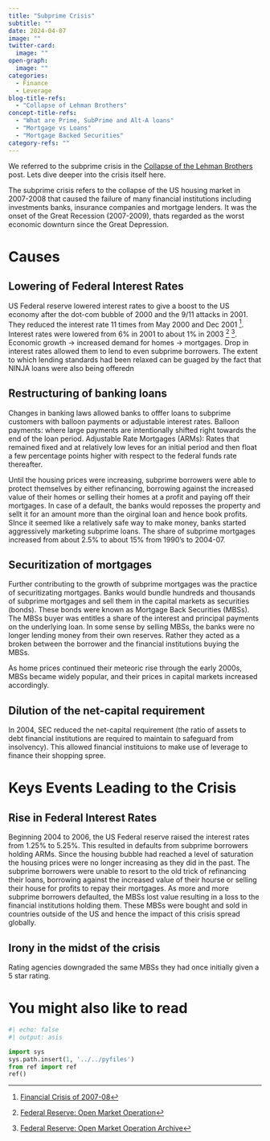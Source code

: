 ```yaml
---
title: "Subprime Crisis"
subtitle: ""
date: 2024-04-07
image: ""
twitter-card:
  image: ""
open-graph:
  image: ""
categories:
  - Finance
  - Leverage
blog-title-refs: 
  - "Collapse of Lehman Brothers"
concept-title-refs: 
  - "What are Prime, SubPrime and Alt-A loans"
  - "Mortgage vs Loans"
  - "Mortgage Backed Securities"
category-refs: ""  
---
```


We referred to the subprime crisis in the [Collapse of the Lehman Brothers](./../20240331/index.qmd) post. Lets dive deeper into the crisis itself here. 

The subprime crisis refers to the collapse of the US housing market in 2007-2008 that caused the failure of many financial institutions including investments banks, insurance companies and mortgage lenders. It was the onset of the Great Recession (2007-2009), thats regarded as the worst economic downturn since the Great Depression.

# Causes
## Lowering of Federal Interest Rates
US Federal reserve lowered interest rates to give a boost to the US economy after the dot-com bubble of 2000 and the 9/11 attacks in 2001. They reduced the interest rate 11 times from May 2000 and Dec 2001 [^1]. Interest rates were lowered from 6% in 2001 to about 1% in 2003 [^3] [^4]. Economic growth -> increased demand for homes -> mortgages. Drop in interest rates allowed them to lend to even subprime borrowers. The extent to which lending standards had been relaxed can be guaged by the fact that NINJA loans were also being offeredn

## Restructuring of banking loans
Changes in banking laws allowed banks to offfer loans to subprime customers with balloon payments or adjustable interest rates. Balloon payments: where large payments are intentionally shifted right towards the end of the loan period. Adjustable Rate Mortgages (ARMs): Rates that remained fixed and at relatively low leves for an initial period and then float a few percentage points higher with respect to the federal funds rate thereafter.

Until the housing prices were increasing, subprime borrowers were able to protect themselves by either refinancing, borrowing against the increased value of their homes or selling their homes at a profit and paying off their mortgages. In case of a default, the banks would reposses the property and sellt it for an amount more than the oirginal loan and hence book profits. SInce it seemed like a relatively safe way to make money, banks started aggressively marketing subprime loans. The share of subprime mortgages increased from about 2.5% to about 15% from 1990's to 2004-07.

## Securitization of mortgages
Further contributing to the growth of subprime mortgages was the practice of securitizating mortgages. Banks would bundle hundreds and thousands of subprime mortgages and sell them in the capital markets as securities (bonds). These bonds were known as Mortgage Back Securities (MBSs). The MBSs buyer was entitles a share of the interest and principal payments on the underlying loan. In some sense by selling MBSs, the banks were no longer lending money from their own reserves. Rather they acted as a broken between the borrower and the financial institutions buying the MBSs.

As home prices continued their meteoric rise through the early 2000s, MBSs became widely popular, and their prices in capital markets increased accordingly.

## Dilution of the net-capital requirement
In 2004, SEC reduced the net-capital requirement (the ratio of assets to debt financial institutions are required to maintain to safeguard from insolvency). This allowed financial instituions to make use of leverage to finance their shopping spree. 

# Keys Events Leading to the Crisis
## Rise in Federal Interest Rates
Beginning 2004 to 2006, the US Federal reserve raised the interest rates from 1.25% to 5.25%. This resulted in defaults from subprime borrowers holding ARMs. Since the housing bubble had reached a level of saturation the housing prices were no longer increasing as they did in the past. The subprime borrowers were unable to resort to the old trick of refinancing their loans, borrowing against the increased value of their hourse or selling their house for profits to repay their mortgages. As more and more subprime borrowers defaulted, the MBSs lost value resulting in a loss to the financial institutions holding them. These MBSs were bought and sold in countries outside of the US and hence the impact of this crisis spread globally. 

## Irony in the midst of the crisis
Rating agencies downgraded the same MBSs they had once initially given a 5 star rating.

# You might also like to read
```python
#| echo: false
#| output: asis

import sys
sys.path.insert(1, '../../pyfiles')
from ref import ref
ref()
```

[^1]: [Financial Crisis of 2007-08](https://www.britannica.com/money/financial-crisis-of-2007-2008){target="_blank"}
[^2]: [What was the Subprime Meltdown?](https://www.investopedia.com/terms/s/subprime-meltdown.asp){target="_blank"}
[^3]: [Federal Reserve: Open Market Operation](https://www.federalreserve.gov/monetarypolicy/openmarket.htm){target="_blank"}
[^4]: [Federal Reserve: Open Market Operation Archive](https://www.federalreserve.gov/monetarypolicy/openmarket_archive.htm){target="_blank"}